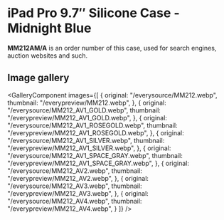 
# iPad Pro 9.7″ Silicone Case - Midnight Blue

<Callout type='info' emoji='👉🏻'>**MM212AM/A** is an order number of this case, used for search engines, auction websites and such.</Callout>

## Image gallery

<GalleryComponent
    images={[
      {
        original: "/everysource/MM212.webp",
        thumbnail: "/everypreview/MM212.webp",
      },
      {
        original: "/everysource/MM212_AV1_GOLD.webp",
        thumbnail: "/everypreview/MM212_AV1_GOLD.webp",
      },
      {
        original: "/everysource/MM212_AV1_ROSEGOLD.webp",
        thumbnail: "/everypreview/MM212_AV1_ROSEGOLD.webp",
      },
      {
        original: "/everysource/MM212_AV1_SILVER.webp",
        thumbnail: "/everypreview/MM212_AV1_SILVER.webp",
      },
      {
        original: "/everysource/MM212_AV1_SPACE_GRAY.webp",
        thumbnail: "/everypreview/MM212_AV1_SPACE_GRAY.webp",
      },
      {
        original: "/everysource/MM212_AV2.webp",
        thumbnail: "/everypreview/MM212_AV2.webp",
      },
      {
        original: "/everysource/MM212_AV3.webp",
        thumbnail: "/everypreview/MM212_AV3.webp",
      },
      {
        original: "/everysource/MM212_AV4.webp",
        thumbnail: "/everypreview/MM212_AV4.webp",
      }
    ]}
  />
